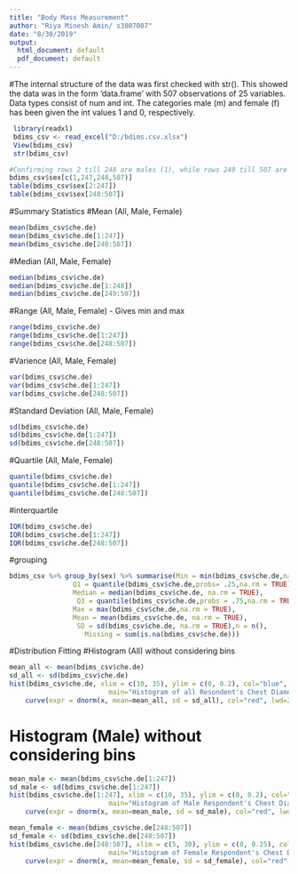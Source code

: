 ---
title: "Body Mass Measurement"
author: "Riya Minesh Amin/ s3807007"
date: "8/30/2019"
output:
  html_document: default
  pdf_document: default
---


#The internal structure of the data was first checked with str(). This showed the data was in the form 'data.frame' with 507 observations of 25 variables. Data types consist of num and int. The categories male (m) and female (f) has been given the int values 1 and 0, respectively.

```{r}
 library(readxl)
 bdims_csv <- read_excel("D:/bdims.csv.xlsx")
 View(bdims_csv)
 str(bdims_csv)
```

```{r}
#Confirming rows 2 till 248 are males (1), while rows 249 till 507 are female (0).
bdims_csv$sex[c(1,247,248,507)]
table(bdims_csv$sex[2:247])
table(bdims_csv$sex[248:507])

```

#Summary Statistics
#Mean (All, Male, Female)
```{r}
mean(bdims_csv$che.de)
mean(bdims_csv$che.de[1:247])
mean(bdims_csv$che.de[248:507])
```
#Median (All, Male, Female)
```{r}
median(bdims_csv$che.de)
median(bdims_csv$che.de[1:248])
median(bdims_csv$che.de[249:507])
```

#Range (All, Male, Female) - Gives min and max
```{r}
range(bdims_csv$che.de)
range(bdims_csv$che.de[1:247])
range(bdims_csv$che.de[248:507])
```
#Varience (All, Male, Female)
```{r}
var(bdims_csv$che.de)
var(bdims_csv$che.de[1:247])
var(bdims_csv$che.de[248:507])
```
#Standard Deviation (All, Male, Female)
```{r}
sd(bdims_csv$che.de)
sd(bdims_csv$che.de[1:247])
sd(bdims_csv$che.de[248:507])
```

#Quartile (All, Male, Female)
```{r}
quantile(bdims_csv$che.de)
quantile(bdims_csv$che.de[1:247])
quantile(bdims_csv$che.de[248:507])
```

#interquartile 
```{r}

IQR(bdims_csv$che.de)
IQR(bdims_csv$che.de[1:247])
IQR(bdims_csv$che.de[248:507])
```
#grouping
```{r}
bdims_csv %>% group_by(sex) %>% summarise(Min = min(bdims_csv$che.de,na.rm = TRUE),
                Q1 = quantile(bdims_csv$che.de,probs= .25,na.rm = TRUE),
                Median = median(bdims_csv$che.de, na.rm = TRUE),
                 Q3 = quantile(bdims_csv$che.de,probs = .75,na.rm = TRUE),
                Max = max(bdims_csv$che.de,na.rm = TRUE),
                Mean = mean(bdims_csv$che.de, na.rm = TRUE),
                 SD = sd(bdims_csv$che.de, na.rm = TRUE),n = n(),
                   Missing = sum(is.na(bdims_csv$che.de)))
```

#Distribution Fitting
#Histogram (All) without considering bins
```{r}
mean_all <- mean(bdims_csv$che.de)
sd_all <- sd(bdims_csv$che.de)
hist(bdims_csv$che.de, xlim = c(10, 35), ylim = c(0, 0.2), col="blue", xlab="Chest Diameter(male and female)",
                         main="Histogram of all Resondent's Chest Diameter", freq = FALSE)
    curve(expr = dnorm(x, mean=mean_all, sd = sd_all), col="red", lwd=2, add=TRUE)
```
# Histogram (Male) without considering bins
```{r}
mean_male <- mean(bdims_csv$che.de[1:247])
sd_male <- sd(bdims_csv$che.de[1:247])
hist(bdims_csv$che.de[1:247], xlim = c(10, 35), ylim = c(0, 0.2), col="blue", xlab="Chest Diameter (Male)",
                         main="Histogram of Male Respondent's Chest Diameter", freq = FALSE)
    curve(expr = dnorm(x, mean=mean_male, sd = sd_male), col="red", lwd=2, add=TRUE)
```

```{r}
mean_female <- mean(bdims_csv$che.de[248:507])
sd_female <- sd(bdims_csv$che.de[248:507])
hist(bdims_csv$che.de[248:507], xlim = c(5, 30), ylim = c(0, 0.25), col="blue", xlab="Chest Diameter (Female)",
                         main="Histogram of Female Respondent's Chest Diameter", freq = FALSE)
    curve(expr = dnorm(x, mean=mean_female, sd = sd_female), col="red", lwd=2, add=TRUE)
```

